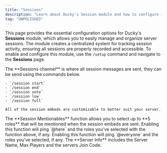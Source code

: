 ```yaml
---
title: "Sessions"
description: "Learn about Ducky's Session module and how to configure it."
tag: "UNPOLISHED"
---
```


This page provides the essential configuration options for Ducky's **Sessions** module, which allows you to easily manage and organize server sessions. The module creates a centralized system for tracking session activity, ensuring all sessions are properly recorded and accessible. To enable and configure this module, use the `/setup` command and navigate to the **Sessions** page.

<Steps>
  <Step title="Sessions Channel" titleSize="h2">
    The **Sessions channel** is where all session messages are sent, they can be send using the commands below.

    - `/session start`
    - `/session end`
    - `/session vote`
    - `/session low`
    - `/session full`

    All of the session embeds are customizable to better suit your server.
  </Step>
  <Step title="Session Mentionables" titleSize="h2">
    The **Session Mentionables** function allows you to select up to **5 roles** that will be mentioned when the session embeds are sent.
  </Step>
  <Step title="Ping Here" titleSize="h2">
    Enabling this function will ping `@here` and the roles you've selected with the function above, if any.
  </Step>
  <Step title="Ping Everyone" titleSize="h2">
    Enabling this function will ping `@everyone` and the roles you've selected, if any.
  </Step>
  <Step title="Server Info" titleSize="h2">
    The **Server Info** includes the Server Name, Max Players and the servers Join Code.
  </Step>
</Steps>